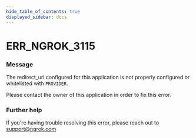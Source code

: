 ```yaml
---
hide_table_of_contents: true
displayed_sidebar: docs
---
```



# ERR_NGROK_3115

### Message

The redirect_uri configured for this application is not properly configured or whitelisted with `PROVIDER`.

Please contact the owner of this application in order to fix this error.

### Further help

If you're having trouble resolving this error, please reach out to [support@ngrok.com](mailto:support@ngrok.com?subject=Help%20with%20ERR_NGROK_3115)

<ErrorDetails error="err_ngrok_3115" />
